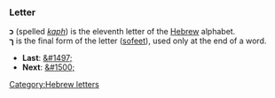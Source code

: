 ===Letter===
'''&#1499;''' (spelled ''[[kaph]]'') is the eleventh letter of the [[Hebrew]] alphabet.<br>
'''&#1498;''' is the final form of the letter ([[sofeet]]), used only at the end of a word.

* '''Last''': [[&#1497;]]
* '''Next''': [[&#1500;]]

[[Category:Hebrew letters]]